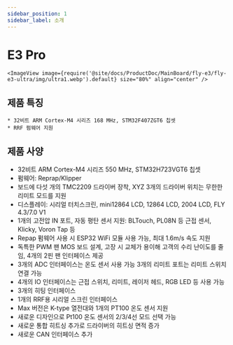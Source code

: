 ```yaml
---
sidebar_position: 1
sidebar_label: 소개
---
```


# E3 Pro

    <ImageView image={require('@site/docs/ProductDoc/MainBoard/fly-e3/fly-e3-ultra/img/ultra1.webp').default} size="80%" align="center" />

## 제품 특징

    * 32비트 ARM Cortex-M4 시리즈 168 MHz, STM32F407ZGT6 칩셋
    * RRF 펌웨어 지원



## 제품 사양

* 32비트 ARM Cortex-M4 시리즈 550 MHz, STM32H723VGT6 칩셋
* 펌웨어: Reprap/Klipper
* 보드에 다섯 개의 TMC2209 드라이버 장착, XYZ 3개의 드라이버 위치는 무한한 리미트 모드를 지원
* 디스플레이: 시리얼 터치스크린, mini12864 LCD, 12864 LCD, 2004 LCD, FLY 4.3/7.0 V1
* 1개의 고전압 IN 포트, 자동 평탄 센서 지원: BLTouch, PL08N 등 근접 센서, Klicky, Voron Tap 등
* Repap 펌웨어 사용 시 ESP32 WiFi 모듈 사용 가능, 최대 1.6m/s 속도 지원
* 독특한 PWM 팬 MOS 보드 설계, 고장 시 교체가 용이해 고객의 수리 난이도를 줄임, 4개의 2핀 팬 인터페이스 제공
* 3개의 ADC 인터페이스는 온도 센서 사용 가능
3개의 리미트 포트는 리미트 스위치 연결 가능
* 4개의 IO 인터페이스는 근접 스위치, 리미트, 레이저 헤드, RGB LED 등 사용 가능
* 3개의 히팅 인터페이스
* 1개의 RRF용 시리얼 스크린 인터페이스
* Max 버전은 K-type 열전대와 1개의 PT100 온도 센서 지원
* 새로운 디자인으로 Pt100 온도 센서의 2/3/4선 모드 선택 가능
* 새로운 통합 히트싱 추가로 드라이버의 히트싱 면적 증가
* 새로운 CAN 인터페이스 추가
